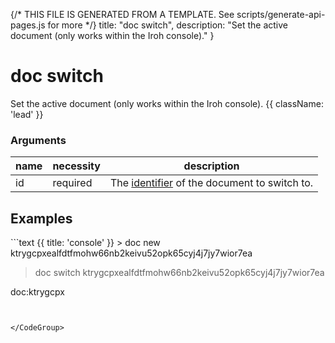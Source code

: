 {/* THIS FILE IS GENERATED FROM A TEMPLATE. See scripts/generate-api-pages.js for more */}
    title: "doc switch",
    description: "Set the active document (only works within the Iroh console)."
}

<div className='not-prose mb-5'>
    <Breadcrumbs pages={[
        { name: 'API', href: '/docs/api', current: false },
        { name: 'doc switch', href: '/docs/api/doc-switch', current: true },
    ]} />
</div>

# doc switch

Set the active document (only works within the Iroh console). {{ className: 'lead' }}


### Arguments

| name | necessity | description |
| ---- | --------- | ----------- |
| id  | required | The [identifier](/docs/layers/documents#document-identifiers) of the document to switch to. |



## Examples

<CodeGroup title="doc switch">
```text {{ title: 'console' }}
> doc new
ktrygcpxealfdtfmohw66nb2keivu52opk65cyj4j7jy7wior7ea

> doc switch ktrygcpxealfdtfmohw66nb2keivu52opk65cyj4j7jy7wior7ea

doc:ktrygcpx
>
```


</CodeGroup>
